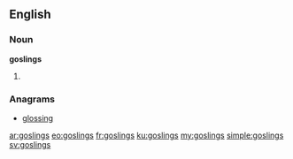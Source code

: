 ==English==

===Noun===
'''goslings'''

# {{plural of|[[gosling]]}}

===Anagrams===
* [[glossing#English|glossing]]

[[ar:goslings]]
[[eo:goslings]]
[[fr:goslings]]
[[ku:goslings]]
[[my:goslings]]
[[simple:goslings]]
[[sv:goslings]]